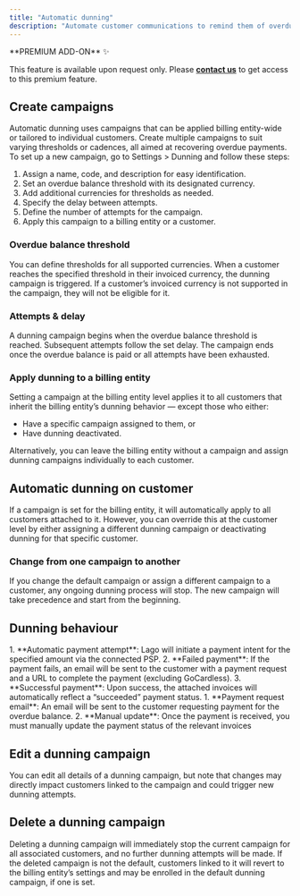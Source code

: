 ```yaml
---
title: "Automatic dunning"
description: "Automate customer communications to remind them of overdue invoices and recover outstanding balances through targeted dunning campaigns."
---
```


<Info>
**PREMIUM ADD-ON** ✨

This feature is available upon request only. Please **[contact us](mailto:hello@getlago.com)** to get access to this premium feature.
</Info>

## Create campaigns

Automatic dunning uses campaigns that can be applied billing entity-wide or tailored to individual customers. Create multiple campaigns to suit varying thresholds or cadences, all aimed at recovering overdue payments. To set up a new campaign, go to Settings > Dunning and follow these steps:

1. Assign a name, code, and description for easy identification.
2. Set an overdue balance threshold with its designated currency.
3. Add additional currencies for thresholds as needed.
4. Specify the delay between attempts.
5. Define the number of attempts for the campaign.
6. Apply this campaign to a billing entity or a customer.


### Overdue balance threshold

You can define thresholds for all supported currencies. When a customer reaches the specified threshold in their invoiced currency, the dunning campaign is triggered.
If a customer’s invoiced currency is not supported in the campaign, they will not be eligible for it.

### Attempts & delay

A dunning campaign begins when the overdue balance threshold is reached. Subsequent attempts follow the set delay. The campaign ends once the overdue balance is paid or all attempts have been exhausted.


### Apply dunning to a billing entity

Setting a campaign at the billing entity level applies it to all customers that inherit the billing entity’s dunning behavior — except those who either:

- Have a specific campaign assigned to them, or
- Have dunning deactivated.

Alternatively, you can leave the billing entity without a campaign and assign dunning campaigns individually to each customer.


## Automatic dunning on customer

If a campaign is set for the billing entity, it will automatically apply to all customers attached to it. However, you can override this at the customer level by either assigning a different dunning campaign or deactivating dunning for that specific customer.

### Change from one campaign to another
If you change the default campaign or assign a different campaign to a customer, any ongoing dunning process will stop. The new campaign will take precedence and start from the beginning.


## Dunning behaviour
<Tabs>
  <Tab title="Customer connected to a PSP">
    1. **Automatic payment attempt**: Lago will initiate a payment intent for the specified amount via the connected PSP.
    2. **Failed payment**: If the payment fails, an email will be sent to the customer with a payment request and a URL to complete the payment (excluding GoCardless).
    3. **Successful payment**: Upon success, the attached invoices will automatically reflect a “succeeded” payment status.
  </Tab>
  <Tab title="Customer not connected to a PSP">
    1. **Payment request email**: An email will be sent to the customer requesting payment for the overdue balance.
    2. **Manual update**: Once the payment is received, you must manually update the payment status of the relevant invoices
  </Tab>
</Tabs>

## Edit a dunning campaign
You can edit all details of a dunning campaign, but note that changes may directly impact customers linked to the campaign and could trigger new dunning attempts.

## Delete a dunning campaign
Deleting a dunning campaign will immediately stop the current campaign for all associated customers, and no further dunning attempts will be made. If the deleted campaign is not the default, customers linked to it will revert to the billing entity’s settings and may be enrolled in the default dunning campaign, if one is set.